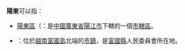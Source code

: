 '''陽東'''可以指：

*[[陽東區|陽東區]]（{{lang-en|Yangdong District}}：是[[中國|中國]][[廣東省|廣東省]][[陽江市|陽江市]]下轄的一個[[市轄區|市轄區]]。
*{{link-en|陽東市鎮|Dương Đông}}：位於[[越南|越南]][[富國島|富國島]]北端的[[市鎮|市鎮]]，是[[富國縣|富國縣]]人民委員會所在地。

{{消歧義|Cat=二字消歧義}}